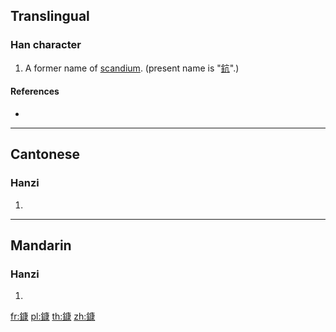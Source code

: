 {{character info/new}}
==Translingual==

===Han character===
{{Han char|rn=167|rad=金|as=11|sn=19|four=80132|canj=CILE}}

# A former name of [[scandium]]. (present name is "[[鈧]]".)

====References====
* {{Han ref|kx=1321.071|dkj=40844|hdz=64250.050|uh=93EE|ud=37870|bh=F36E|bd=62318}}

----

==Cantonese==

===Hanzi===
{{yue-hanzi|jyut=|y=hong1}}

# {{defn|lang=yue|sort=金11}}

----

==Mandarin==

===Hanzi===
{{cmn-hanzi|pin=[[kāng]] ([[kang1]])|wg=k'ang<sup>1</sup>}}

# {{defn|lang=cmn|sort=金11}}

[[fr:鏮]]
[[pl:鏮]]
[[th:鏮]]
[[zh:鏮]]